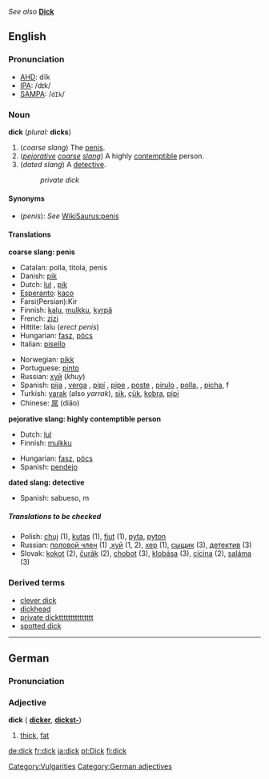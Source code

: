 ''See also'' '''[[Dick]]'''

==English==
===Pronunciation===
*[[AHD]]: dĭk
*[[IPA]]: /dɪk/
*[[SAMPA]]: /<tt>dIk</tt>/

===Noun===
'''dick''' (''plural:'' '''dicks''')

#(''coarse slang'') The [[penis]].
#(''[[pejorative]] [[coarse]] [[slang]]'') A highly [[contemptible]] person.
#(''dated slang'') A [[detective]].
#:''private dick''

====Synonyms====
*(''penis''): ''See'' [[WikiSaurus:penis]]

====Translations====

'''coarse slang: penis'''
<!--Note: put SLANG terms in this table, preferably coarse slang rather than taboo slang-->
{{top}}
*Catalan: polla, titola, penis
*Danish: [[pik]]
*Dutch: [[lul]] {{m}}, [[pik]] {{m}}
*[[Esperanto]]: [[kaco]]
*Farsi(Persian):Kir
*Finnish: [[kalu]], [[mulkku]], [[kyrpä]]
*French: [[zizi]] {{m}}
*Hittite: lalu {{n}} (''erect penis'')
*Hungarian: [[fasz]], [[pöcs]]
*Italian: [[pisello]] {{m}}
{{mid}}
*Norwegian: [[pikk]] {{m}}
*Portuguese: [[pinto]] {{m}}
*Russian: [[хуй]] (''khuy'') {{m}}
*Spanish: [[pija]] {{f}}, [[verga]] {{f}}, [[pipí]] {{m}}, [[pipe]] {{m}}, [[poste]] {{m}}, [[pirulo]] {{m}}, [[polla]], {{f}} , [[picha]], f
*Turkish: [[yarak]] (also ''yarrak''), [[sik]], [[çük]], [[kobra]], [[pipi]]
*Chinese: [[屌]] (diǎo)

'''pejorative slang: highly contemptible person'''
<!--Note: put SLANG terms in this table-->
{{top}}
*Dutch: [[lul]] {{m}}
*Finnish: [[mulkku]]
{{mid}}
*Hungarian: [[fasz]], [[pöcs]]
*Spanish: [[pendejo]] {{m}} 
{{bottom}}

'''dated slang: detective'''
<!--Note: put SLANG terms in this table-->
{{top}}
{{mid}}
*Spanish: sabueso, m
{{bottom}}

=====Translations to be checked=====
<!--Remove this section once all of the translations below have been moved into the tables above.-->
{{checktrans}}

*Polish: [[chuj]] (1), [[kutas]] (1), [[fiut]] (1), [[pyta]], [[pyton]]
*Russian: [[половой член]] (1) ,[[хуй]] (1, 2), [[хеp]] (1), [[сыщик]] (3), [[детектив]] (3)
*Slovak: [[kokot]] (2), [[čurák]] (2), [[chobot]] (3), [[klobása]] (3), [[cicina]] (2), [[saláma]] (3)

[[Category:Vulgarities]]

===Derived terms===
*[[clever dick]]<!--derived from Dick or dick?-->
*[[dickhead]]
*[[private dick]]ttttttttttttttt
*[[spotted dick]]<!--derived from Dick or dick?-->

----

==German==
===Pronunciation===
{{IPA|/dɪk/}}

===Adjective===
'''dick''' ({{compar}} '''[[dicker]]''', {{superl}} '''[[dickst-]]''')

#[[thick]], [[fat]]

[[Category:German adjectives]]

[[de:dick]]
[[fr:dick]]
[[ja:dick]]
[[pt:Dick]]
[[fi:dick]]